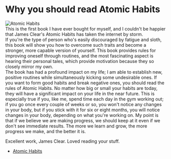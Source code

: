 # Why you should read Atomic Habits

<div className='lg:flex'>

<img src='/blog-atomichabits.png' alt='Atomic Habits' className='mx-auto lg:w-64 lg:h-64' />

<div className='mt-4'>
  <div>
    This is the first book I have ever bought for myself, and I couldn't be happier that James Clear's Atomic Habits has
    taken the internet by storm.
  </div>
  <div>
    If you're the type of person who's easily discouraged by fatigue and sloth, this book will show you how to overcome
    such traits and become a stronger, more capable version of yourself. This book provides rules for improving oneself
    through routines, and the most fascinating aspect is hearing their personal tales, which provide motivation because
    they so closely mirror my own.
  </div>
</div>
</div>

<div className='-mt-12'>
The book has had a profound impact on my life; I am able to establish new, positive routines while simultaneously kicking some undesirable ones. If you want to form good habits and break negative ones, you should read the rules of Atomic Habits. No matter how big or small your habits are today, they will have a significant impact on your life in the near future. This is especially true if you, like me, spend time each day in the gym working out; if you go once every couple of weeks or so, you won't notice any changes in your body, but if you stick with it for six or eight months, you will notice changes in your body, depending on what you're working on. My point is that if we believe we are making progress, we should keep at it even if we don't see immediate results. The more we learn and grow, the more progress we make, and the better it is.

Excellent work, James Clear. Loved reading your stuff.

<ul>
  <li className='prose-a:text-[#FAB387]'>
    <a href='https://jamesclear.com/atomic-habits'>Atomic Habits</a>
  </li>
</ul>
</div>
